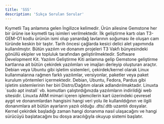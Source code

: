 ```yaml
---
title: 'SSS'
description: 'Sıkça Sorulan Sorular'
---
```


<AccordionGroup>

  <Accordion title="Gemstone ne anlama geliyor?">
    Kıymetli Taş anlamına gelen İngilizce kelimedir. Ürün ailesine Gemstone her bir ürüne ise kıymetli taş isimleri verilmektedir.
  </Accordion>

  <Accordion title="Obsidyen nedir?">
    İlk geliştirme kartı olan T3-GEM-O1 kodlu ürünün ismi olup yanardağ lavlarının soğuması ile oluşan cam türünde keskin bir taştır. Tarih öncesi çağlarda kesici delici alet yapımında kullanılmıştır.
  </Accordion>

  <Accordion title="Projeleri kim geliştiriyor?">
    Bütün yazılım ve donanım projeleri T3 Vakfı bünyesindeki gönüllü ekipler ve topluluk tarafından geliştirilmektedir.
  </Accordion>

  <Accordion title="SDK Nedir?">
    Software Development Kit. Yazılım Geliştirme Kiti anlamına gelip Gemstone geliştirme kartlarına ait bütün çekirdek yazılımları ve imajları derleyip oluşturan araçtır.
  </Accordion>

  <Accordion title="Distro Nedir?">
    Debian veya Ubuntu gibi işletim sistemleri, çekirdek/kernel olarak Linux kullanmalarına rağmen farklı yazılımlar, versiyonlar, paketler veya paket kurulum yöntemleri içermektedir. Debian, Ubuntu, Fedora, Pardus gibi işletim sistemlerinin her biri Distro/Dağıtım olarak adlandırılmaktadır.
  </Accordion>

  <Accordion title="APT Sunucusu Nedir?">
    Linuxta `sudo apt install` vb. komutları çalıştırdığınızda yazılımların indirildiği web sitesidir.
  </Accordion>

  <Accordion title="Device Tree Nedir?">
    Linuxta ARM mimari içeren işlemcilerin kart üzerindeki çevresel aygıt ve donanımlardan hangisini hangi veri yolu ile kullanıldığının ve ilgili donanımlara ait bütün ayarların yazılı olduğu .dts/.dtb uzantılı dosyalar. Kernel çekirdek başladığı zaman hangi donanıma nasıl ulaşacağını ve hangi sürücüyü başlatacağını bu dosya aracılığıyla okuyup sistemi başlatır.
  </Accordion>

</AccordionGroup>
